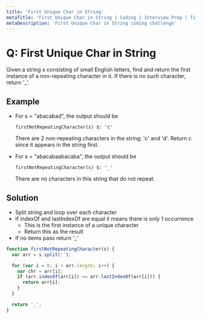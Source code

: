 ```yaml
---
title: 'First Unique Char in String'
metaTitle: 'First Unique Char in String | Coding | Interview Prep | Tiffany Lea'
metaDescription: 'First Unique Char in String coding challenge'
---
```


# Q: First Unique Char in String

Given a string s consisting of small English letters, find and return the first instance of a non-repeating character in it. If there is no such character, return '\_'.

## Example

- For s = "abacabad", the output should be

  `firstNotRepeatingCharacter(s) $: 'c'`

  There are 2 non-repeating characters in the string: 'c' and 'd'. Return c since it appears in the string first.

- For s = "abacabaabacaba", the output should be

  `firstNotRepeatingCharacter(s) $: '_'`

  There are no characters in this string that do not repeat.

## Solution

- Split string and loop over each character
- If indexOf and lastIndexOf are equal it means there is only 1 occurrence
  - This is the first instance of a unique character
  - Return this as the result
- If no items pass return '\_'

```javascript
function firstNotRepeatingCharacter(s) {
  var arr = s.split('');

  for (var i = 0; i < arr.length; i++) {
    var chr = arr[i];
    if (arr.indexOf(arr[i]) == arr.lastIndexOf(arr[i])) {
      return arr[i];
    }
  }

  return '_';
}
```
